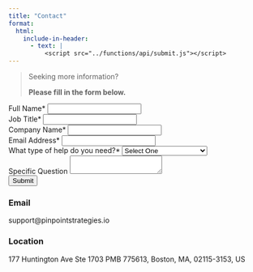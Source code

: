 ```yaml
---
title: "Contact"
format:
  html:
    include-in-header:
      - text: |
          <script src="../functions/api/submit.js"></script>
---
```


<blockquote>

<p>Seeking more information?</p>

<p><b>Please fill in the form below.</b></p>

</blockquote>

```{=html}
<main class="main_contact">

<form method="POST" action="/api/submit">

  <div class="input">
    <label for="name">Full Name*</label>
    <input id="name" type="text" name="name"
    required />
  </div>

  <div class="input">
    <label for="jobtitle">Job Title*</label>
    <input id="jobtitle" type="text" name="jobtitle" required />
  </div>
    
  <div class="input">
    <label for="name">Company Name*</label>
    <input id="companyname" type="text" name="companyname" required />
  </div>

  <div class="input">
    <label for="email">Email Address*</label>
    <input id="email" type="email" name="email" required />
  </div>

  <div class="input">
    <label for="helptype">What type of help do you need?*</label>
    <select id="helptype" name="helptype" required>
      <option hidden disabled selected value>Select One</option>
      <option value="MandS">Modeling and Simulation</option>
      <option value="ensembles">Ensembles</option>
      <option value="training">Training/Coaching</option>
      <option value="opensience">Open Science</option>
      <option value="other">Other</option>
    </select>
  </div>

  <div class="input">
    <label for="message">Specific Question</label>
    <textarea id="message" name="message"></textarea>
  </div>
    
  <button type="submit">Submit</button>
</form>
</main>
```
### Email

support\@pinpointstrategies.io

### Location

177 Huntington Ave Ste 1703 PMB 775613, Boston, MA, 02115-3153, US
